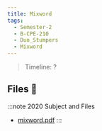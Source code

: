 ```yaml
---
title: Mixword
tags:
  - Semester-2
  - B-CPE-210
  - Duo_Stumpers
  - Mixword
---
```

> Timeline: ?


## Files 📂

:::note 2020 Subject and Files
- [mixword.pdf](https://github.com/Studio-17/Epitech-Subjects/raw/main/Semester-2/B-CPE-210/Duo_Stumpers/Mixword/mixword.pdf)
:::

